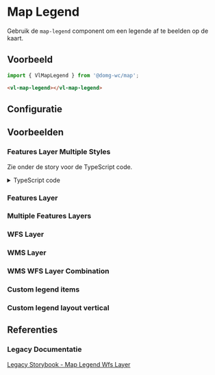 
# Map Legend

<VluxMetaData id="map-legend" />

Gebruik de `map-legend` component om een legende af te beelden op de kaart.


## Voorbeeld

```js
import { VlMapLegend } from '@domg-wc/map';
```

```html
<vl-map-legend></vl-map-legend>
```


## Configuratie

<ArgTypes of={VlMapLegendStories.MapLegendFeaturesLayerMultipleStyles} />


## Voorbeelden

### Features Layer Multiple Styles

Zie onder de story voor de TypeScript code.

<Canvas of={VlMapLegendStories.MapLegendFeaturesLayerMultipleStyles} />

<details>
    <summary>TypeScript code</summary>
    <Source code={mapLegendUtils} language="ts" dark={true} />
</details>

### Features Layer

<Canvas of={VlMapLegendStories.MapLegendFeaturesLayer} />

### Multiple Features Layers

<Canvas of={VlMapLegendStories.MapLegendMultipleFeaturesLayers} />

### WFS Layer

<Canvas of={VlMapLegendStories.MapLegendWfsLayer} />

### WMS Layer

<Canvas of={VlMapLegendStories.MapLegendWmsLayer} />

### WMS WFS Layer Combination

<Canvas of={VlMapLegendStories.MapLegendWmsWfsLayer} />

### Custom legend items

<Canvas of={VlMapLegendStories.MapLegendCustomItems} />

### Custom legend layout vertical

<Canvas of={VlMapLegendStories.MapLegendLayoutVertical} />


## Referenties

### Legacy Documentatie

[Legacy Storybook - Map Legend Wfs Layer](https://webcomponenten.omgeving.vlaanderen.be/storybook/?path=/docs/custom-elements-vl-map-vl-map-legend-vl-map-legend-wfs-layer--default)
